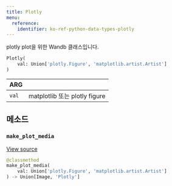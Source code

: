 ```yaml
---
title: Plotly
menu:
  reference:
    identifier: ko-ref-python-data-types-plotly
---
```


<Card title="View the source code" href="https://www.github.com/wandb/wandb/tree/637bddf198525810add5804059001b1b319d6ad1/wandb/sdk/data_types/plotly.py#L33-L82" icon="github"/>

plotly plot을 위한 Wandb 클래스입니다.

```python
Plotly(
    val: Union['plotly.Figure', 'matplotlib.artist.Artist']
)
```

| ARG |  |
| :--- | :--- |
|  `val` |  matplotlib 또는 plotly figure |

## 메소드

### `make_plot_media`

[View source](https://www.github.com/wandb/wandb/tree/637bddf198525810add5804059001b1b319d6ad1/wandb/sdk/data_types/plotly.py#L42-L50)

```python
@classmethod
make_plot_media(
    val: Union['plotly.Figure', 'matplotlib.artist.Artist']
) -> Union[Image, 'Plotly']
```
